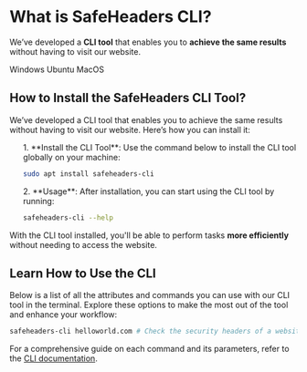 


# What is SafeHeaders CLI?

We’ve developed a **CLI tool** that enables you to **achieve the same results** without having to visit our website.

<div className="flex flex-wrap gap-2">
  <Badge>Windows</Badge>
  <Badge>Ubuntu</Badge>
  <Badge>MacOS</Badge>
</div>

<Divider className="my-5 !border-zinc-800" />

## How to Install the SafeHeaders CLI Tool?

We’ve developed a CLI tool that enables you to achieve the same results without having to visit our website. Here’s how you can install it:

<ol>
<div className="flex flex-col mb-5 gap-5">
1. **Install the CLI Tool**: Use the command below to install the CLI tool globally on your machine:

```sh
sudo apt install safeheaders-cli
```

</div>

<div className="flex flex-col gap-5">
2. **Usage**: After installation, you can start using the CLI tool by running:

```sh
safeheaders-cli --help
```

</div>

</ol>

With the CLI tool installed, you'll be able to perform tasks **more efficiently** without needing to access the website.

<Divider className="my-5 !border-zinc-800" />

## Learn How to Use the CLI

Below is a list of all the attributes and commands you can use with our CLI tool in the terminal. Explore these options to make the most out of the tool and enhance your workflow:

```sh
safeheaders-cli helloworld.com # Check the security headers of a website
```

For a comprehensive guide on each command and its parameters, refer to the [CLI documentation](#).
